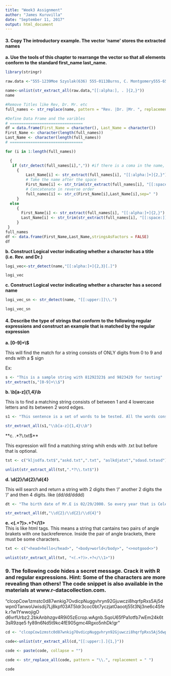 ```yaml
---
title: "Week3 Assignment"
author: "James Kuruvilla"
date: "September 11, 2017"
output: html_document
---
```



#### 3. Copy The introductory example. The vector 'name' stores the  extracted names
**a. Use the tools of this chapter to rearrange the vector so that all elements conform to the standard first_name last_name.**

```r
library(stringr)

raw.data <-"555-1239Moe Szyslak(636) 555-0113Burns, C. Montgomery555-6542Rev. Timothy Lovejoy555 8904Ned Flanders636-555-3226Simpson, Homer5553642Dr. Julius Hibbert"

name<-unlist(str_extract_all(raw.data,"[[:alpha:], . ]{2,}"))
name

#Remove Titles like Rev, Dr. Mr. etc
full_names <- str_replace(name, pattern = "Rev. |Dr. |Mr. ", replacement = ""); 

#Define Data Frame and the varibles
# ================================
df = data.frame(First_Name = character(), Last_Name = character())
First_Name <- character(length(full_names))
Last_Name <- character(length(full_names))
# ================================

for (i in 1:length(full_names))

  {
   if (str_detect(full_names[i],",")) #if there is a coma in the name, reverse the order
     {
         Last_Name[i] <- str_extract(full_names[i], "[[:alpha:]+]{2,}")
         # Take the name after the space
         First_Name[i] <- str_trim(str_extract(full_names[i], "[[:space:]][[:alpha:]+]{2,}"))
         # Concatenate in reverse order
         full_names[i] <- str_c(First_Name[i],Last_Name[i],sep=" ")
     }
  else 
     {
       First_Name[i] <- str_extract(full_names[i], "[[:alpha:]+]{2,}")
       Last_Name[i] <- str_trim(str_extract(full_names[i], "[[:space:]][[:alpha:]+]{2,}")) # Take the name after the space
     }
 }
full_names
df <- data.frame(First_Name,Last_Name,stringsAsFactors = FALSE)
df

```
**b. Construct Logical vector indicating whether a character has a title (i.e. Rev. and Dr.)**


```r
logi_vec<-str_detect(name,"[[:alpha:]+]{2,3}[.]")

logi_vec
```




**c. Construct Logical vector indicating whether a character has a second name**

```r
logi_vec_sn <- str_detect(name, "[[:upper:]]\\.")

logi_vec_sn

```

#### 4. Describe the type of strings that conform  to the following regular expressions and construct an example that is matched by the regular expression

**a. [0-9]+\\$**

This will find the match for a string consists of ONLY digits from 0 to 9 and ends with a $ sign 

Ex: 
```r
s <- "This is a sample string with 81292323$ and 9823429 for testing"
str_extract(s,"[0-9]+\\$")

```

**b. \\b[a-z]{1,4}\\b**

This is to find a matching string consists of between 1 and 4 lowercase letters and its between 2 word edges. 

```r
s1 <- "This sentence is a set of words to be tested. All the words consists of 4 or less Lower case letters will be selected"

str_extract_all(s1,"\\b[a-z]{1,4}\\b")

```
**c. .*?\\.txt$**

This expression will find a matching string whih ends with .txt but before that is optional.

```r
tst <- c("kljsdfa.txt$","askd.txt",".txt", "aslkdjatxt","sdasd.txtasd")

unlist(str_extract_all(tst,".*?\\.txt$"))

```

**d. \\d{2}/\\d{2}/\\d{4}**  

This will search and return a string with 2 digits then '/' another 2 digits the '/' and then 4 digits. like (dd/dd/dddd)

```r

dt <- "The birth date of Mr.E is 02/29/2000. So every year that is Celebrated on 02/28th."

str_extract_all(dt,"\\d{2}/\\d{2}/\\d{4}")


```

**e. <(.+?)>.+?</\\1>**  
This is like html tags. This means a string that cantains two pairs of angle brakets with one backreference. Inside the pair of angle brackets, there must be some characters. 

```r

txt <- c("<head>hello</head>", "<body>world</body>", "<>notgood<>")

unlist(str_extract_all(txt, "<(.+?)>.+?</\\1>"))

```

### 9. The following code hides a secret message. Crack it with R and regular expressions. Hint: Some of the characters are more revealing than others! The code snippet is also available in the materials at www.r-datacollection.com.


"clcopCow1zmstc0d87wnkig7OvdicpNuggvhryn92Gjuwczi8hqrfpRxs5Aj5dwpn0TanwoUwisdij7Lj8kpf03AT5Idr3coc0bt7yczjatOaootj55t3Nj3ne6c4Sfek.r1w1YwwojigO d6vrfUrbz2.2bkAnbhzgv4R9i05zEcrop.wAgnb.SqoU65fPa1otfb7wEm24k6t3sR9zqe5 fy89n6Nd5t9kc4fE905gmc4Rgxo5nhDk!gr"

```r
cd <- "clcopCow1zmstc0d87wnkig7OvdicpNuggvhryn92Gjuwczi8hqrfpRxs5Aj5dwpn0TanwoUwisdij7Lj8kpf03AT5Idr3coc0bt7yczjatOaootj55t3Nj3ne6c4Sfek.r1w1YwwojigO d6vrfUrbz2.2bkAnbhzgv4R9i05zEcrop.wAgnb.SqoU65fPa1otfb7wEm24k6t3sR9zqe5 fy89n6Nd5t9kc4fE905gmc4Rgxo5nhDk!gr"

code<-unlist(str_extract_all(cd,"[[:upper:].]{1,}"))

code <- paste(code, collapse = "")

code <- str_replace_all(code, pattern = "\\.", replacement = " ")

code
```

